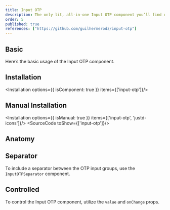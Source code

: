 ```yaml
---
title: Input OTP
description: The only lit, all-in-one Input OTP component you’ll find online. Easy to use, highly customizable, and packed with features.
order: 5
published: true
references: ["https://github.com/guilhermerodz/input-otp"]
---
```


## Basic
Here’s the basic usage of the Input OTP component.

<How toUse="forms/input-otp-demo"/>

## Installation
<Installation options={{ isComponent: true }} items={['input-otp']}/>

## Manual Installation
<Installation options={{ isManual: true }} items={['input-otp', 'justd-icons']}/>
<SourceCode toShow={['input-otp']}/>

## Anatomy
<Anatomy show='input-otp-anatomy'/>

## Separator
To include a separator between the OTP input groups, use the `InputOTPSeparator` component.

<How toUse="forms/input-otp-separator-demo"/>

## Controlled
To control the Input OTP component, utilize the `value` and `onChange` props.

<How toUse="forms/input-otp-controlled-demo"/>
